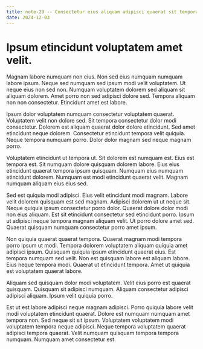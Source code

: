 ```yaml
---
title: note-29 -- Consectetur eius aliquam adipisci quaerat sit tempora sit.
date: 2024-12-03
---
```


# Ipsum etincidunt voluptatem amet velit.

Magnam labore numquam non eius. Non sed eius numquam numquam labore ipsum. Neque sed numquam sed ipsum modi velit
voluptatem. Ut neque eius non sed non. Numquam voluptatem dolorem sed aliquam sit aliquam dolorem. Amet porro non sed
adipisci dolore sed. Tempora aliquam non non consectetur. Etincidunt amet est labore.

Ipsum dolor voluptatem numquam consectetur voluptatem quaerat. Voluptatem velit non dolore sed. Sit tempora consectetur
dolor modi consectetur. Dolorem est aliquam quaerat dolor dolore etincidunt. Sed amet etincidunt neque dolorem.
Consectetur etincidunt tempora velit quiquia. Neque tempora numquam porro. Dolor dolor magnam sed neque magnam porro.

Voluptatem etincidunt ut tempora ut. Sit dolorem est numquam est. Eius est tempora est. Sit numquam dolore quisquam
dolorem labore. Eius eius etincidunt quaerat tempora ipsum quisquam. Numquam eius numquam etincidunt dolorem. Numquam
est modi etincidunt quaerat velit. Magnam numquam aliquam eius eius sed.

Sed est quiquia modi adipisci. Eius velit etincidunt modi magnam. Labore velit dolorem quisquam est sed magnam. Adipisci
dolorem ut ut neque sit. Neque quiquia ipsum consectetur porro dolor. Quaerat dolore dolor modi non eius aliquam. Est
sit etincidunt consectetur sed etincidunt porro. Ipsum ut adipisci neque tempora magnam aliquam velit. Ut porro dolore
amet sed. Quaerat quisquam numquam consectetur porro amet ipsum.

Non quiquia quaerat quaerat tempora. Quaerat magnam modi tempora porro ipsum ut modi. Tempora dolorem voluptatem aliquam
quiquia amet adipisci ipsum. Quisquam quiquia ipsum etincidunt quaerat eius. Est tempora numquam sed velit. Non est
quisquam labore est aliquam labore. Eius neque tempora modi. Quaerat ut etincidunt tempora. Amet ut quiquia est
voluptatem quaerat labore.

Aliquam sed quisquam dolor modi voluptatem. Velit eius porro est quaerat quisquam. Quisquam sit adipisci numquam.
Aliquam consectetur adipisci adipisci aliquam. Ipsum velit quiquia porro.

Est ut est labore adipisci neque magnam adipisci. Porro quiquia labore velit modi voluptatem etincidunt quaerat. Dolore
est numquam numquam amet tempora non. Sed neque sit sit ipsum. Voluptatem voluptatem modi voluptatem tempora neque
adipisci. Neque tempora voluptatem quaerat adipisci tempora quaerat. Velit numquam quisquam tempora tempora numquam.
Numquam amet consectetur est.
